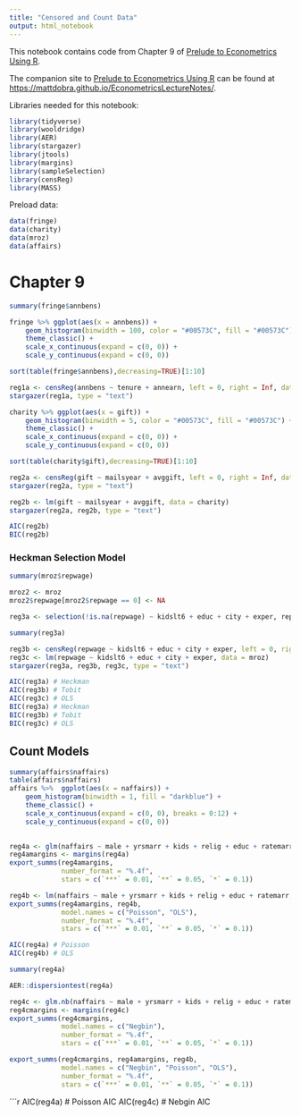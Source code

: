 ```yaml
---
title: "Censored and Count Data"
output: html_notebook
---
```


This notebook contains code from Chapter 9 of [Prelude to Econometrics Using R](https://bookdown.org/mattdobra/Prelude/).  

The companion site to [Prelude to Econometrics Using R](https://bookdown.org/mattdobra/Prelude/) can be found at [https://mattdobra.github.io/EconometricsLectureNotes/](https://mattdobra.github.io/EconometricsLectureNotes/).

Libraries needed for this notebook:

```r
library(tidyverse)
library(wooldridge)
library(AER)
library(stargazer)
library(jtools)
library(margins)
library(sampleSelection)
library(censReg)
library(MASS)
```

Preload data:

```r
data(fringe)
data(charity)
data(mroz)
data(affairs)
```

# Chapter 9

```r
summary(fringe$annbens)
```

```r
fringe %>% ggplot(aes(x = annbens)) +
    geom_histogram(binwidth = 100, color = "#00573C", fill = "#00573C") +
    theme_classic() +
    scale_x_continuous(expand = c(0, 0)) +
    scale_y_continuous(expand = c(0, 0)) 
```

```r
sort(table(fringe$annbens),decreasing=TRUE)[1:10]
```

```r
reg1a <- censReg(annbens ~ tenure + annearn, left = 0, right = Inf, data = fringe)
stargazer(reg1a, type = "text")
```


```r
charity %>% ggplot(aes(x = gift)) +
    geom_histogram(binwidth = 5, color = "#00573C", fill = "#00573C") +
    theme_classic() +
    scale_x_continuous(expand = c(0, 0)) +
    scale_y_continuous(expand = c(0, 0)) 
```

```r
sort(table(charity$gift),decreasing=TRUE)[1:10]
```


```r
reg2a <- censReg(gift ~ mailsyear + avggift, left = 0, right = Inf, data = charity)
stargazer(reg2a, type = "text")
```


```r
reg2b <- lm(gift ~ mailsyear + avggift, data = charity)
stargazer(reg2a, reg2b, type = "text")
```


```r
AIC(reg2b)
BIC(reg2b)
```

### Heckman Selection Model

```r
summary(mroz$repwage)
```

```r
mroz2 <- mroz
mroz2$repwage[mroz2$repwage == 0] <- NA 
```

```r
reg3a <- selection(!is.na(repwage) ~ kidslt6 + educ + city + exper, repwage ~ educ + city + exper, data = mroz2)
```


```r
summary(reg3a)
```


```r
reg3b <- censReg(repwage ~ kidslt6 + educ + city + exper, left = 0, right = Inf, data = mroz)
reg3c <- lm(repwage ~ kidslt6 + educ + city + exper, data = mroz)
stargazer(reg3a, reg3b, reg3c, type = "text")
```


```r
AIC(reg3a) # Heckman
AIC(reg3b) # Tobit
AIC(reg3c) # OLS
BIC(reg3a) # Heckman
BIC(reg3b) # Tobit
BIC(reg3c) # OLS
```

## Count Models

```r
summary(affairs$naffairs)
table(affairs$naffairs)
affairs %>%  ggplot(aes(x = naffairs)) +
    geom_histogram(binwidth = 1, fill = "darkblue") +
    theme_classic() +
    scale_x_continuous(expand = c(0, 0), breaks = 0:12) +
    scale_y_continuous(expand = c(0, 0)) 
    
```


```r
reg4a <- glm(naffairs ~ male + yrsmarr + kids + relig + educ + ratemarr, data = affairs, family = poisson())
reg4amargins <- margins(reg4a)
export_summs(reg4amargins, 
             number_format = "%.4f",
             stars = c(`***` = 0.01, `**` = 0.05, `*` = 0.1))
```



```r
reg4b <- lm(naffairs ~ male + yrsmarr + kids + relig + educ + ratemarr, data = affairs)
export_summs(reg4amargins, reg4b,  
             model.names = c("Poisson", "OLS"),
             number_format = "%.4f",
             stars = c(`***` = 0.01, `**` = 0.05, `*` = 0.1))
```


```r
AIC(reg4a) # Poisson
AIC(reg4b) # OLS
```


```r
summary(reg4a)
```

```r
AER::dispersiontest(reg4a)
```

```r
reg4c <- glm.nb(naffairs ~ male + yrsmarr + kids + relig + educ + ratemarr, data = affairs)
reg4cmargins <- margins(reg4c)
export_summs(reg4cmargins,
             model.names = c("Negbin"),
             number_format = "%.4f",
             stars = c(`***` = 0.01, `**` = 0.05, `*` = 0.1))
```


```r
export_summs(reg4cmargins, reg4amargins, reg4b, 
             model.names = c("Negbin", "Poisson", "OLS"),
             number_format = "%.4f",
             stars = c(`***` = 0.01, `**` = 0.05, `*` = 0.1))
```


```r
AIC(reg4a) # Poisson AIC
AIC(reg4c) # Nebgin AIC